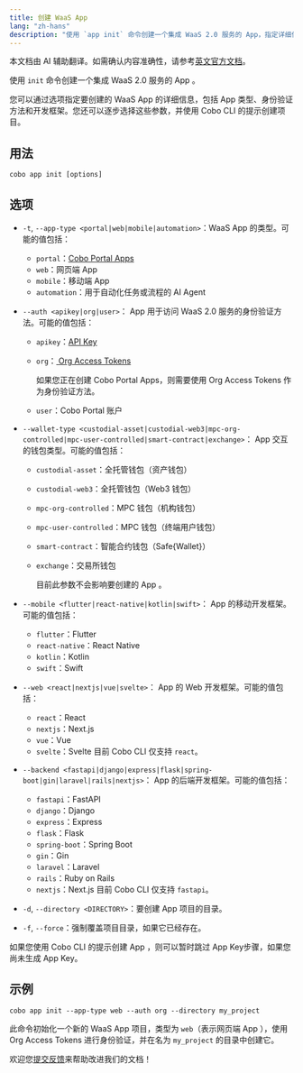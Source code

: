 ```yaml
---
title: 创建 WaaS App 
lang: "zh-hans"
description: "使用 `app init` 命令创建一个集成 WaaS 2.0 服务的 App，指定详细信息如类型和身份验证方法。"
---
```

<Note>本文档由 AI 辅助翻译。如需确认内容准确性，请参考[英文官方文档](https://www.cobo.com/developers/v2/guides/overview/introduction)。</Note>

使用 `init` 命令创建一个集成 WaaS 2.0 服务的 App 。

您可以通过选项指定要创建的 WaaS App 的详细信息，包括 App 类型、身份验证方法和开发框架。您还可以逐步选择这些参数，并使用 Cobo CLI 的提示创建项目。

## 用法

```shell
cobo app init [options]
```

## 选项
- `-t`, `--app-type <portal|web|mobile|automation>`：WaaS App 的类型。可能的值包括：
  - `portal`：[Cobo Portal Apps](/v2_cn/apps/introduction)
  - `web`：网页端 App 
  - `mobile`：移动端 App 
  - `automation`：用于自动化任务或流程的 AI Agent

- `--auth <apikey|org|user>`： App 用于访问 WaaS 2.0 服务的身份验证方法。可能的值包括：
  - `apikey`：[API Key](/v2_cn/guides/overview/cobo-auth#api-key)
  - `org`：[ Org Access Tokens ](/v2_cn/apps/org-access-tokens)

    <Note>如果您正在创建 Cobo Portal Apps，则需要使用 Org Access Tokens 作为身份验证方法。</Note>

  - `user`：Cobo Portal 账户

- `--wallet-type <custodial-asset|custodial-web3|mpc-org-controlled|mpc-user-controlled|smart-contract|exchange>`： App 交互的钱包类型。可能的值包括：
  - `custodial-asset`：全托管钱包（资产钱包）
  - `custodial-web3`：全托管钱包（Web3 钱包）
  - `mpc-org-controlled`：MPC 钱包（机构钱包）
  - `mpc-user-controlled`：MPC 钱包（终端用户钱包）
  - `smart-contract`：智能合约钱包（Safe{Wallet}）
  - `exchange`：交易所钱包

    <Note>目前此参数不会影响要创建的 App 。</Note>

- `--mobile <flutter|react-native|kotlin|swift>`： App 的移动开发框架。可能的值包括：
  - `flutter`：Flutter
  - `react-native`：React Native
  - `kotlin`：Kotlin
  - `swift`：Swift

- `--web <react|nextjs|vue|svelte>`： App 的 Web 开发框架。可能的值包括：
  - `react`：React
  - `nextjs`：Next.js
  - `vue`：Vue
  - `svelte`：Svelte
<Note>目前 Cobo CLI 仅支持 `react`。</Note>

- `--backend <fastapi|django|express|flask|spring-boot|gin|laravel|rails|nextjs>`： App 的后端开发框架。可能的值包括：
  - `fastapi`：FastAPI
  - `django`：Django
  - `express`：Express
  - `flask`：Flask
  - `spring-boot`：Spring Boot
  - `gin`：Gin
  - `laravel`：Laravel
  - `rails`：Ruby on Rails
  - `nextjs`：Next.js
<Note>目前 Cobo CLI 仅支持 `fastapi`。</Note>

- `-d`, `--directory <DIRECTORY>`：要创建 App 项目的目录。
- `-f`, `--force`：强制覆盖项目目录，如果它已经存在。

<Note>如果您使用 Cobo CLI 的提示创建 App ，则可以暂时跳过 App Key步骤，如果您尚未生成 App Key。</Note>

## 示例

```shell
cobo app init --app-type web --auth org --directory my_project
```

此命令初始化一个新的 WaaS App 项目，类型为 `web`（表示网页端 App ），使用 Org Access Tokens 进行身份验证，并在名为 `my_project` 的目录中创建它。

<Tip>欢迎您[提交反馈](https://forms.zohopublic.com/cobo/form/DocumentFeedbackForm/formperma/QvLOhxJv1_JMsJ-1dleZ8Itb_7rzN-LtgvsDdxosoVI)来帮助改进我们的文档！</Tip>